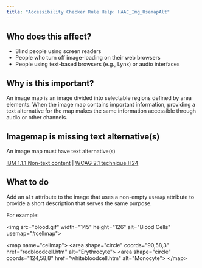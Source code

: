 ```yaml
---
title: "Accessibility Checker Rule Help: HAAC_Img_UsemapAlt"
---
```


<div className="toolHelp">
<Row>
<Column colLg={5} colMd={3} colSm={4} className="toolLeft">

## Who does this affect?

* Blind people using screen readers
* People who turn off image-loading on their web browsers
* People using text-based browsers (e.g., Lynx) or audio interfaces

## Why is this important?

An image map is an image divided into selectable regions defined by area elements. When the image map contains important information, providing a text alternative for the map makes the same information accessible through audio or other channels.

</Column>
<Column colLg={11} colMd={5} colSm={4} className="toolMain">

<div id="locLevel"></div>

## Imagemap is missing text alternative(s)
An image map must have text alternative(s)

[IBM 1.1.1 Non-text content](http://www.ibm.com/able/guidelines/ci162/non_text_content.html) | [WCAG  2.1 technique H24](https://www.w3.org/TR/WCAG20-TECHS/H24)

<div id="locSnippet"></div>

## What to do

Add an `alt` attribute to the image that uses a non-empty `usemap` attribute to provide a short description that serves the same purpose.

For example:

<CodeSnippet type="multi" light={true}>&lt;img src="blood.gif" width="145" height="126" alt="Blood Cells" usemap="#cellmap"&gt;
    
&lt;map name="cellmap"&gt;
&lt;area shape="circle" coords="90,58,3"  href="redbloodcell.htm" alt="Erythrocyte"&gt;
&lt;area shape="circle" coords="124,58,8" href="whitebloodcell.htm" alt="Monocyte"&gt;
&lt;/map&gt;</CodeSnippet>

</Column>
</Row>
</div>

